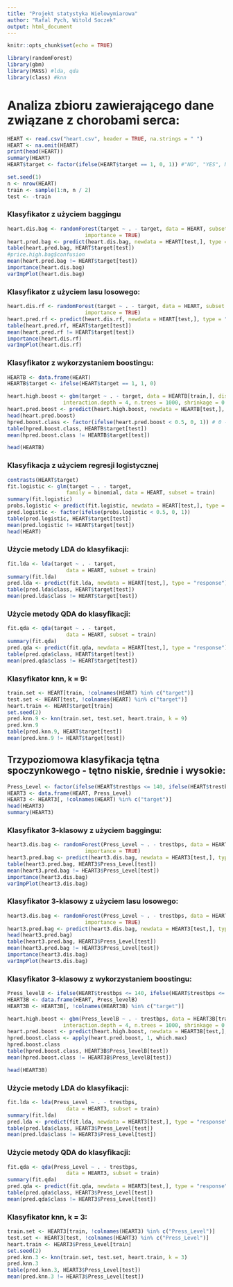 ```yaml
---
title: "Projekt statystyka Wielowymiarowa"
author: "Rafal Pych, Witold Soczek"
output: html_document
---
```


```r
knitr::opts_chunk$set(echo = TRUE)
```

```r
library(randomForest)
library(gbm)
library(MASS) #lda, qda
library(class) #knn
```

# Analiza zbioru zawierającego dane związane z chorobami serca:
```r
HEART <- read.csv("heart.csv", header = TRUE, na.strings = " ")
HEART <- na.omit(HEART)
print(head(HEART))
summary(HEART)
HEART$target <- factor(ifelse(HEART$target == 1, 0, 1)) #"NO", "YES", NO - zdrowy, YES - chory
```

```r
set.seed(1)
n <- nrow(HEART)
train <- sample(1:n, n / 2)
test <- -train
```

### Klasyfikator z użyciem baggingu
```r
heart.dis.bag <- randomForest(target ~ . - target, data = HEART, subset = train, mtry = 13,
                         importance = TRUE)
heart.pred.bag <- predict(heart.dis.bag, newdata = HEART[test,], type = "class")
table(heart.pred.bag, HEART$target[test])
#price.high.bag$confusion
mean(heart.pred.bag != HEART$target[test])
importance(heart.dis.bag)
varImpPlot(heart.dis.bag)
```

### Klasyfikator z użyciem lasu losowego:
```r
heart.dis.rf <- randomForest(target ~ . - target, data = HEART, subset = train,
                         importance = TRUE)
heart.pred.rf <- predict(heart.dis.rf, newdata = HEART[test,], type = "class")
table(heart.pred.rf, HEART$target[test])
mean(heart.pred.rf != HEART$target[test])
importance(heart.dis.rf)
varImpPlot(heart.dis.rf)
```


### Klasyfikator z wykorzystaniem boostingu:
```r
HEARTB <- data.frame(HEART)
HEARTB$target <- ifelse(HEART$target == 1, 1, 0)

heart.high.boost <- gbm(target ~ . - target, data = HEARTB[train,], distribution = "bernoulli",
                  interaction.depth = 4, n.trees = 1000, shrinkage = 0.01)
heart.pred.boost <- predict(heart.high.boost, newdata = HEARTB[test,], type = "response", n.trees = 1000)
head(heart.pred.boost)
hpred.boost.class <- factor(ifelse(heart.pred.boost < 0.5, 0, 1)) # 0 - zdrowy, 1 - chory
table(hpred.boost.class, HEARTB$target[test])
mean(hpred.boost.class != HEARTB$target[test])

head(HEARTB)
```


### Klasyfikacja z użyciem regresji logistycznej
```r
contrasts(HEART$target)
fit.logistic <- glm(target ~ . - target, 
                   family = binomial, data = HEART, subset = train)
summary(fit.logistic)
probs.logistic <- predict(fit.logistic, newdata = HEART[test,], type = "response")
pred.logistic <- factor(ifelse(probs.logistic < 0.5, 0, 1))
table(pred.logistic, HEART$target[test])
mean(pred.logistic != HEART$target[test])
head(HEART)
```

### Użycie metody LDA do klasyfikacji:

```r
fit.lda <- lda(target ~ . - target, 
                   data = HEART, subset = train)
summary(fit.lda)
pred.lda <- predict(fit.lda, newdata = HEART[test,], type = "response")
table(pred.lda$class, HEART$target[test])
mean(pred.lda$class != HEART$target[test])
```

### Użycie metody QDA do klasyfikacji:

```r
fit.qda <- qda(target ~ . - target, 
                   data = HEART, subset = train)
summary(fit.qda)
pred.qda <- predict(fit.qda, newdata = HEART[test,], type = "response")
table(pred.qda$class, HEART$target[test])
mean(pred.qda$class != HEART$target[test])
```

### Klasyfikator knn, k = 9:

```r

train.set <- HEART[train, !colnames(HEART) %in% c("target")]
test.set <- HEART[test, !colnames(HEART) %in% c("target")]
heart.train <- HEART$target[train]
set.seed(2)
pred.knn.9 <- knn(train.set, test.set, heart.train, k = 9)
pred.knn.9
table(pred.knn.9, HEART$target[test])
mean(pred.knn.9 != HEART$target[test])
```

## Trzypoziomowa klasyfikacja tętna spoczynkowego - tętno niskie, średnie i wysokie:

```r
Press_Level <- factor(ifelse(HEART$trestbps <= 140, ifelse(HEART$trestbps <= 118, "Low", "Medium"), "High"))
HEART3 <- data.frame(HEART, Press_Level)
HEART3 <- HEART3[, !colnames(HEART) %in% c("target")]
head(HEART3)
summary(HEART3)
```

### Klasyfikator 3-klasowy z użyciem baggingu:
```r
heart3.dis.bag <- randomForest(Press_Level ~ . - trestbps, data = HEART3, subset = train, mtry = 12,
                         importance = TRUE)
heart3.pred.bag <- predict(heart3.dis.bag, newdata = HEART3[test,], type = "class")
table(heart3.pred.bag, HEART3$Press_Level[test])
mean(heart3.pred.bag != HEART3$Press_Level[test])
importance(heart3.dis.bag)
varImpPlot(heart3.dis.bag)
```

### Klasyfikator 3-klasowy z użyciem lasu losowego:
```r
heart3.dis.bag <- randomForest(Press_Level ~ . - trestbps, data = HEART3, subset = train,
                         importance = TRUE)
heart3.pred.bag <- predict(heart3.dis.bag, newdata = HEART3[test,], type = "class")
head(heart3.pred.bag)
table(heart3.pred.bag, HEART3$Press_Level[test])
mean(heart3.pred.bag != HEART3$Press_Level[test])
importance(heart3.dis.bag)
varImpPlot(heart3.dis.bag)
```


### Klasyfikator 3-klasowy z wykorzystaniem boostingu:
```r
Press_levelB <- ifelse(HEART$trestbps <= 140, ifelse(HEART$trestbps <= 118, 1, 2), 3)
HEART3B <- data.frame(HEART, Press_levelB)
HEART3B <- HEART3B[, !colnames(HEART3B) %in% c("target")]

heart.high.boost <- gbm(Press_levelB ~ . - trestbps, data = HEART3B[train,], distribution = "multinomial",
                  interaction.depth = 4, n.trees = 1000, shrinkage = 0.01)
heart.pred.boost <- predict(heart.high.boost, newdata = HEART3B[test,], type = "response", n.trees = 1000)
hpred.boost.class <- apply(heart.pred.boost, 1, which.max)
hpred.boost.class
table(hpred.boost.class, HEART3B$Press_levelB[test])
mean(hpred.boost.class != HEART3B$Press_levelB[test])

head(HEART3B)
```

### Użycie metody LDA do klasyfikacji:

```r
fit.lda <- lda(Press_Level ~ . - trestbps, 
                   data = HEART3, subset = train)
summary(fit.lda)
pred.lda <- predict(fit.lda, newdata = HEART3[test,], type = "response")
table(pred.lda$class, HEART3$Press_Level[test])
mean(pred.lda$class != HEART3$Press_Level[test])
```

### Użycie metody QDA do klasyfikacji:

```r
fit.qda <- qda(Press_Level ~ . - trestbps, 
                   data = HEART3, subset = train)
summary(fit.qda)
pred.qda <- predict(fit.qda, newdata = HEART3[test,], type = "response")
table(pred.qda$class, HEART3$Press_Level[test])
mean(pred.qda$class != HEART3$Press_Level[test])
```

### Klasyfikator knn, k = 3:

```r

train.set <- HEART3[train, !colnames(HEART3) %in% c("Press_Level")]
test.set <- HEART3[test, !colnames(HEART3) %in% c("Press_Level")]
heart.train <- HEART3$Press_Level[train]
set.seed(2)
pred.knn.3 <- knn(train.set, test.set, heart.train, k = 3)
pred.knn.3
table(pred.knn.3, HEART3$Press_Level[test])
mean(pred.knn.3 != HEART3$Press_Level[test])
```



